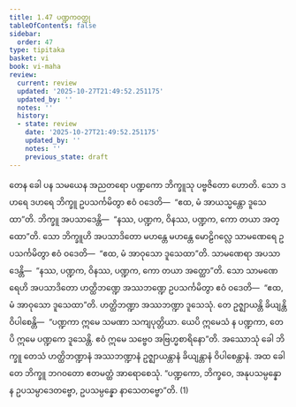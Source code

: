 ```yaml
---
title: 1.47 ပဏ္ဍကဝတ္ထု
tableOfContents: false
sidebar:
  order: 47
type: tipitaka
basket: vi
book: vi-maha
review:
  current: review
  updated: '2025-10-27T21:49:52.251175'
  updated_by: ''
  notes: ''
  history:
  - state: review
    date: '2025-10-27T21:49:52.251175'
    updated_by: ''
    notes: ''
    previous_state: draft
---
```



<ReviewStatus review={frontmatter.review} showDetails={true} />

<HypothesisAnnotation frontmatter={frontmatter} />

<DynamicBreadcrumb />

<Division number="109" book="vi-maha" e="ch" v="3" p="119">

<Paragraph number="482" book="vi-maha">
တေန ခေါ ပန သမယေန အညတရော ပဏ္ဍကော ဘိက္ခူသု ပဗ္ဗဇိတော ဟောတိ. သော ဒဟရေ ဒဟရေ ဘိက္ခူ ဥပသင်္ကမိတွာ ဧဝံ ဝဒေတိ—  “ဧထ, မံ အာယသ္မန္တော ဒူသေထာ”တိ. ဘိက္ခူ အပသာဒေန္တိ—  “နဿ, ပဏ္ဍက, ဝိနဿ, ပဏ္ဍက, ကော တယာ အတ္ထော”တိ. သော ဘိက္ခူဟိ အပသာဒိတော မဟန္တေ မဟန္တေ မောဠိဂလ္လေ သာမဏေရေ ဥပသင်္ကမိတွာ ဧဝံ ဝဒေတိ—  “ဧထ, မံ အာဝုသော ဒူသေထာ”တိ. သာမဏေရာ အပသာဒေန္တိ—  “နဿ, ပဏ္ဍက, ဝိနဿ, ပဏ္ဍက, ကော တယာ အတ္ထော”တိ. သော သာမဏေရေဟိ အပသာဒိတော ဟတ္ထိဘဏ္ဍေ အဿဘဏ္ဍေ ဥပသင်္ကမိတွာ ဧဝံ ဝဒေတိ—  “ဧထ, မံ အာဝုသော ဒူသေထာ”တိ. ဟတ္ထိဘဏ္ဍာ အဿဘဏ္ဍာ ဒူသေသုံ. တေ ဥဇ္ဈာယန္တိ ခိယျန္တိ ဝိပါစေန္တိ—  “ပဏ္ဍကာ ဣမေ သမဏာ သကျပုတ္တိယာ. ယေပိ ဣမေသံ န ပဏ္ဍကာ, တေပိ ဣမေ ပဏ္ဍကေ ဒူသေန္တိ. ဧဝံ ဣမေ သဗ္ဗေဝ အဗြဟ္မစာရိနော”တိ. အဿောသုံ ခေါ ဘိက္ခူ တေသံ ဟတ္ထိဘဏ္ဍာနံ အဿဘဏ္ဍာနံ ဥဇ္ဈာယန္တာနံ ခိယျန္တာနံ ဝိပါစေန္တာနံ. အထ ခေါ တေ ဘိက္ခူ ဘဂဝတော ဧတမတ္ထံ အာရောစေသုံ. “ပဏ္ဍကော, ဘိက္ခဝေ, အနုပသမ္ပန္နော န ဥပသမ္ပာဒေတဗ္ဗော, ဥပသမ္ပန္နော နာသေတဗ္ဗော”တိ. (1)
</Paragraph>
</Division>